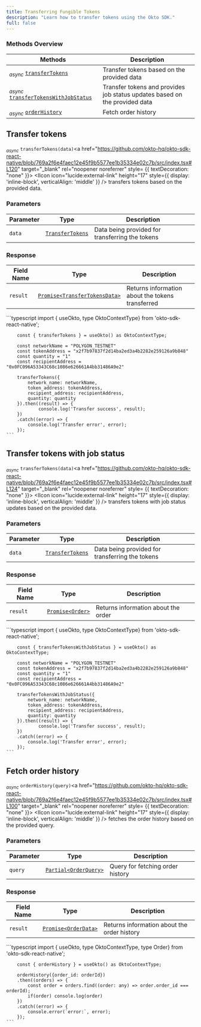 ```yaml
---
title: Transferring Fungible Tokens
description: "Learn how to transfer tokens using the Okto SDK."
full: false
---
```




### Methods Overview

| Methods                                                                                   | Description                                                                |                 
|-------------------------------------------------------------------------------------------|----------------------------------------------------------------------------|
| <sub><i>async</i></sub> [`transferTokens`](#transfer-tokens)                              | Transfer tokens based on the provided data                                 |
| <sub><i>async</i></sub> [`transferTokensWithJobStatus`](#transfer-tokens-with-job-status) | Transfer tokens and provides job status updates based on the provided data |
| <sub><i>async</i></sub> [`orderHistory`](#fetch-order-history)                            | Fetch order history                                                        |

<div className="method-box">

## Transfer tokens

<sub><i>async</i></sub> `transferTokens(data)`<a href="https://github.com/okto-hq/okto-sdk-react-native/blob/769a2f6e4faec12e45f9b5577ee1b35334e02c7b/src/index.tsx#L120" target="_blank" rel="noopener noreferrer" style= {{ textDecoration: "none" }}> <IIcon icon="lucide:external-link" height="17" style={{ display: 'inline-block', verticalAlign: 'middle' }} /></a> transfers tokens based on the provided data.

### Parameters

| Parameter   | Type            | Description                                     | 
|-------------|-----------------|-------------------------------------------------|
| `data`     | [`TransferTokens`](/api-docs#model/transfertokens) | Data being provided for transferring the tokens | 

### Response

<Callout title="Success Response">

| Field Name | Type                          | Description                                      | 
|------------|-------------------------------|--------------------------------------------------|
| `result`   | [`Promise<TransferTokensData>`](/api-docs#model/transfertokensdata) | Returns information about the tokens transferred | 

</Callout>



<Accordions>
<Accordion title="Example">
<Tabs items={['Typescript']}>
  <Tab value="Typescript">
    ```typescript
        import { useOkto, type OktoContextType} from 'okto-sdk-react-native';
 
        const { transferTokens } = useOkto() as OktoContextType;
 
        const networkName = "POLYGON_TESTNET"
        const tokenAddress = "x2f7b97837f2d14ba2ed3a4b2282e259126a9b848"
        const quantity = "1"
        const recipientAddress = "0x0FC096A53343C68c1086e626661A4bb31486A9e2"
 
        transferTokens({
            network_name: networkName,
            token_address: tokenAddress,
            recipient_address: recipientAddress,
            quantity: quantity
        }).then((result) => {
                console.log('Transfer success', result);
        })
        .catch((error) => {
            console.log('Transfer error', error);
        });
    ```
  </Tab>
</Tabs>
</Accordion>
</Accordions>

</div>

<div className="method-box">

## Transfer tokens with job status 

<sub><i>async</i></sub> `transferTokens(data)`<a href="https://github.com/okto-hq/okto-sdk-react-native/blob/769a2f6e4faec12e45f9b5577ee1b35334e02c7b/src/index.tsx#L124" target="_blank" rel="noopener noreferrer" style= {{ textDecoration: "none" }}> <IIcon icon="lucide:external-link" height="17" style={{ display: 'inline-block', verticalAlign: 'middle' }} /></a> transfers tokens with job status updates based on the provided data.

### Parameters

| Parameter   | Type            | Description                                     |
|-------------|-----------------|-------------------------------------------------|
| `data`     | [`TransferTokens`](/api-docs#model/transfertokens) | Data being provided for transferring the tokens | 

### Response

<Callout title="Success Response">

| Field Name | Type              | Description                         | 
|------------|-------------------|-------------------------------------|
| `result`   | [`Promise<Order>`](/api-docs#model/order)  | Returns information about the order | 

</Callout>



<Accordions>
<Accordion title="Example">
<Tabs items={['Typescript']}>
  <Tab value="Typescript">
    ```typescript
        import { useOkto, type OktoContextType} from 'okto-sdk-react-native';
 
        const { transferTokensWithJobStatus } = useOkto() as OktoContextType;
 
        const networkName = "POLYGON_TESTNET"
        const tokenAddress = "x2f7b97837f2d14ba2ed3a4b2282e259126a9b848"
        const quantity = "1"
        const recipientAddress = "0x0FC096A53343C68c1086e626661A4bb31486A9e2"
 
        transferTokensWithJobStatus({
            network_name: networkName,
            token_address: tokenAddress,
            recipient_address: recipientAddress,
            quantity: quantity
        }).then((result) => {
                console.log('Transfer success', result);
        })
        .catch((error) => {
            console.log('Transfer error', error);
        });
    ```
  </Tab>
</Tabs>
</Accordion>
</Accordions>

</div>

<div className="method-box">

## Fetch order history

<sub><i>async</i></sub> `orderHistory(query)`<a href="https://github.com/okto-hq/okto-sdk-react-native/blob/769a2f6e4faec12e45f9b5577ee1b35334e02c7b/src/index.tsx#L100" target="_blank" rel="noopener noreferrer" style= {{ textDecoration: "none" }}> <IIcon icon="lucide:external-link" height="17" style={{ display: 'inline-block', verticalAlign: 'middle' }} /></a> fetches the order history based on the provided query.

### Parameters

| Parameter   | Type                  | Description                      | 
|-------------|-----------------------|----------------------------------|
| `query`     | [`Partial<OrderQuery>`](/api-docs#model/orderquery) | Query for fetching order history | 

### Response

<Callout title="Success Response">

| Field Name | Type                 | Description                                 | 
|------------|----------------------|---------------------------------------------|
| `result`   | [`Promise<OrderData>`](/api-docs#model/orderdata) | Returns information about the order history | 

</Callout>

<Accordions>
<Accordion title="Example">
<Tabs items={['Typescript']}>
  <Tab value="Typescript">
    ```typescript
        import { useOkto, type OktoContextType, type Order} from 'okto-sdk-react-native';
 
        const { orderHistory } = useOkto() as OktoContextType;
 
        orderHistory({order_id: orderId})
        .then((orders) => {
            const order = orders.find((order: any) => order.order_id === orderId);
            if(order) console.log(order)
        })
        .catch((error) => {
            console.error(`error:`, error);
        });
    ```
  </Tab>
</Tabs>
</Accordion>
</Accordions>

</div>